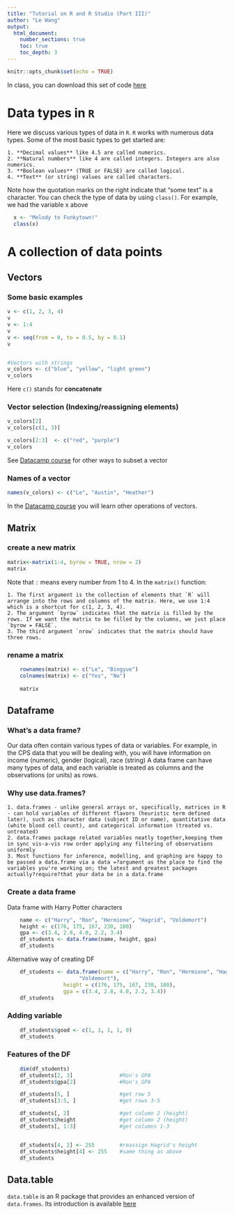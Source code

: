 ```yaml
---
title: "Tutorial on R and R Studio (Part III)"
author: "Le Wang"
output:
  html_document:
    number_sections: true
    toc: true
    toc_depth: 3    
---
```


```r
knitr::opts_chunk$set(echo = TRUE)
```

In class, you can download this set of code [here](lecture/intro-to-R_part3.R)


# Data types in `R`

Here we discuss various types of data in `R`. `R` works with numerous data types. Some of the most basic types to get started are:

	1. **Decimal values** like 4.5 are called numerics.
	2. **Natural numbers** like 4 are called integers. Integers are also numerics.
	3. **Boolean values** (TRUE or FALSE) are called logical.
	4. **Text** (or string) values are called characters.

Note how the quotation marks on the right indicate that "some text" is a character. You can check the type of data by using `class()`. For example, we had the variable x above

```r
  x <- "Melody to Funkytown!"
  class(x)
```



# A collection of data points

## Vectors  	

### Some basic examples 

```r
v <- c(1, 2, 3, 4)		
v
v <- 1:4		
v
v <- seq(from = 0, to = 0.5, by = 0.1)		
v


#Vectors with strings 	
v_colors <- c("blue", "yellow", "light green")	
v_colors	

```

Here `c()` stands for **concatenate**


### Vector selection (Indexing/reassigning elements)

```r
v_colors[2]         
v_colors[c(1, 3)]   

v_colors[2:3]  <- c("red", "purple")	
v_colors 	

```

See [Datacamp course](https://campus.datacamp.com/courses/free-introduction-to-r) for other ways to subset a vector


### Names of a vector

```r
names(v_colors) <- c("Le", "Austin", "Heather")
```


In the [Datacamp course](https://campus.datacamp.com/courses/free-introduction-to-r) you will learn other operations of vectors.


## Matrix

### create a new matrix
```r
matrix<-matrix(1:4, byrow = TRUE, nrow = 2)
matrix
```

Note that `:` means every number from 1 to 4. In the `matrix()` function:

    1. The first argument is the collection of elements that `R` will arrange into the rows and columns of the matrix. Here, we use 1:4 which is a shortcut for c(1, 2, 3, 4).
    2. The argument `byrow` indicates that the matrix is filled by the rows. If we want the matrix to be filled by the columns, we just place `byrow = FALSE`.
    3. The third argument `nrow` indicates that the matrix should have three rows.	

### rename a matrix

```r
	rownames(matrix) <- c("Le", "Bingyue")
	colnames(matrix) <- c("Yes", "No")
	
	matrix
```

	
## Dataframe

### What's a data frame?

Our data often contain various types of data or variables. For example, in the CPS data that you will 
be dealing with, you will have information on income (numeric), gender (logical), race (string)
A data frame can have many types of data, and each variable is treated as columns and 
the observations (or units) as rows. 


### Why use data.frames?

    1. data.frames - unlike general arrays or, specifically, matrices in R - can hold variables of different flavors (heuristic term defined later), such as character data (subject ID or name), quantitative data (white blood cell count), and categorical information (treated vs. untreated)
    2. data.frames package related variables neatly together,keeping them in sync vis-a-vis row order applying any filtering of observations uniformly
    3. Most functions for inference, modelling, and graphing are happy to be passed a data.frame via a data =?argument as the place to find the variables you're working on; the latest and greatest packages actually?require?that your data be in a data.frame



### Create a data frame

Data frame with Harry Potter characters

```r
	name <- c("Harry", "Ron", "Hermione", "Hagrid", "Voldemort")	
	height <- c(176, 175, 167, 230, 180)	
	gpa <- c(3.4, 2.8, 4.0, 2.2, 3.4)	
	df_students <- data.frame(name, height, gpa)  		
	df_students	
```


Alternative way of creating DF

```r
	df_students <- data.frame(name = c("Harry", "Ron", "Hermione", "Hagrid",
					   "Voldemort"), 	
				  height = c(176, 175, 167, 230, 180), 	
				  gpa = c(3.4, 2.8, 4.0, 2.2, 3.4))	
	df_students

```


	
	
### Adding variable

```r
	df_students$good <- c(1, 1, 1, 1, 0)   	
	df_students	
```


### Features of the DF

```r
	dim(df_students)  		
	df_students[2, 3]               #Ron's GPA		
	df_students$gpa[2]              #Ron's GPA	

	df_students[5, ]                #get row 5
	df_students[3:5, ]              #get rows 3-5

	df_students[, 2]                #get column 2 (height)	
	df_students$height              #get column 2 (height) 
	df_students[, 1:3]              #get columns 1-3 


	df_students[4, 2] <- 255        #reassign Hagrid's height	
	df_students$height[4] <- 255    #same thing as above	
	df_students		
```


## Data.table

`data.table` is an R package that provides an enhanced version of `data.frames`. Its introduction is available [here](https://cran.r-project.org/web/packages/data.table/vignettes/datatable-intro.html)

